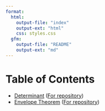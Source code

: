 ```yaml
---
format:
  html:
    output-file: "index"
    output-ext: "html"
    css: styles.css
  gfm:
    output-file: "README"
    output-ext: "md"
---
```

# Table of Contents
- [Determinant](determinant/index.html) ([For repository](determinant/README.md))
- [Envelope Theorem](envelope_theorem/index.html) ([For repository](envelope_theorem/README.md))
